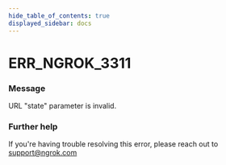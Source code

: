 ```yaml
---
hide_table_of_contents: true
displayed_sidebar: docs
---
```



# ERR_NGROK_3311

### Message

URL "state" parameter is invalid.

<ErrorDetails error="err_ngrok_3311" />

### Further help

If you're having trouble resolving this error, please reach out to [support@ngrok.com](mailto:support@ngrok.com?subject=Help%20with%20ERR_NGROK_3311)

